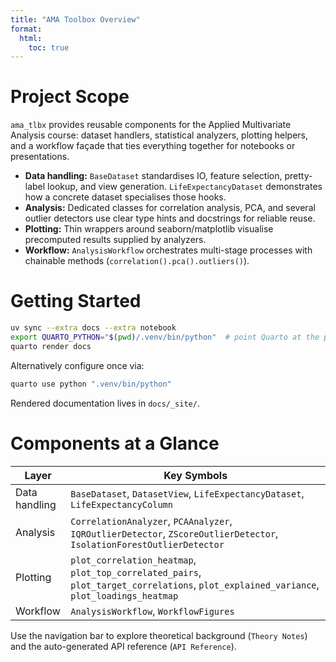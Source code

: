 ```yaml
---
title: "AMA Toolbox Overview"
format:
  html:
    toc: true
---
```


# Project Scope

`ama_tlbx` provides reusable components for the Applied Multivariate Analysis course:
dataset handlers, statistical analyzers, plotting helpers, and a workflow façade that
ties everything together for notebooks or presentations.

- **Data handling:** `BaseDataset` standardises IO, feature selection, pretty-label
  lookup, and view generation. `LifeExpectancyDataset` demonstrates how a concrete
  dataset specialises those hooks.
- **Analysis:** Dedicated classes for correlation analysis, PCA, and several outlier
  detectors use clear type hints and docstrings for reliable reuse.
- **Plotting:** Thin wrappers around seaborn/matplotlib visualise precomputed results
  supplied by analyzers.
- **Workflow:** `AnalysisWorkflow` orchestrates multi-stage processes with chainable
  methods (`correlation().pca().outliers()`).

# Getting Started

```bash
uv sync --extra docs --extra notebook
export QUARTO_PYTHON="$(pwd)/.venv/bin/python"  # point Quarto at the project venv
quarto render docs
```

Alternatively configure once via:

```bash
quarto use python ".venv/bin/python"
```

Rendered documentation lives in `docs/_site/`.

# Components at a Glance

| Layer            | Key Symbols                                                                 |
| ---------------- | --------------------------------------------------------------------------- |
| Data handling    | `BaseDataset`, `DatasetView`, `LifeExpectancyDataset`, `LifeExpectancyColumn` |
| Analysis         | `CorrelationAnalyzer`, `PCAAnalyzer`, `IQROutlierDetector`, `ZScoreOutlierDetector`, `IsolationForestOutlierDetector` |
| Plotting         | `plot_correlation_heatmap`, `plot_top_correlated_pairs`, `plot_target_correlations`, `plot_explained_variance`, `plot_loadings_heatmap` |
| Workflow         | `AnalysisWorkflow`, `WorkflowFigures`                                       |

Use the navigation bar to explore theoretical background (`Theory Notes`) and the
auto-generated API reference (`API Reference`).
